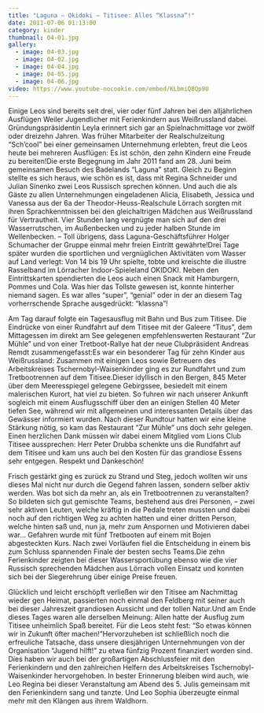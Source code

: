 ```yaml
---
title: "Laguna – Okidoki – Titisee: Alles “Klassna”!"
date: 2011-07-06 01:13:00
category: kinder
thumbnail: 04-01.jpg
gallery:
  - image: 04-03.jpg
  - image: 04-02.jpg
  - image: 04-04.jpg
  - image: 04-05.jpg
  - image: 04-06.jpg
video: https://www.youtube-nocookie.com/embed/KLbmiQ8Qp9U
---
```


Einige Leos sind bereits seit drei, vier oder fünf Jahren bei den alljährlichen Ausflügen Weiler Jugendlicher mit Ferienkindern aus Weißrussland dabei. Gründungspräsidentin Leyla erinnert sich gar an Spielnachmittage vor zwölf oder dreizehn Jahren. Was früher Mitarbeiter der Realschulzeitung “Sch’cool” bei einer gemeinsamen Unternehmung erlebten, freut die Leos heute bei mehreren Ausflügen: Es ist schön, den zehn Kindern eine Freude zu bereiten!Die erste Begegnung im Jahr 2011 fand am 28. Juni beim gemeinsamen Besuch des Badelands “Laguna” statt. Gleich zu Beginn stellte es sich heraus, wie schön es ist, dass mit Regina Schneider und Julian Sinenko zwei Leos Russisch sprechen können. Und auch die als Gäste zu allen Unternehmungen eingeladenen Alicia, Elisabeth, Jessica und Vanessa aus der 6a der Theodor-Heuss-Realschule Lörrach sorgten mit ihren Sprachkenntnissen bei den gleichaltrigen Mädchen aus Weißrussland für Vertrautheit. Vier Stunden lang vergnügte man sich auf den drei Wasserrutschen, im Außenbecken und zu jeder halben Stunde im Wellenbecken. – Toll übrigens, dass Laguna-Geschäftsführer Holger Schumacher der Gruppe einmal mehr freien Eintritt gewährte!Drei Tage später wurden die sportlichen und vergnüglichen Aktivitäten vom Wasser auf Land verlegt: Von 14 bis 19 Uhr spielte, tobte und kreischte die illustre Rasselband im Lörracher Indoor-Spieleland OKIDOKI. Neben den Eintrittskarten spendierten die Leos auch einen Snack mit Hamburgern, Pommes und Cola. Was hier das Tollste gewesen ist, konnte hinterher niemand sagen. Es war alles “super”, “genial” oder in der an diesem Tag vorherrschende Sprache ausgedrückt: “klassna”!

Am Tag darauf folgte ein Tagesausflug mit Bahn und Bus zum Titisee. Die Eindrücke von einer Rundfahrt auf dem Titisee mit der Galeere “Titus”, dem Mittagessen im direkt am See gelegenen empfehlenswerten Restaurant “Zur Mühle” und von einer Tretboot-Rallye hat der neue Clubpräsident Andreas Remdt zusammengefasst:Es war ein besonderer Tag für zehn Kinder aus Weißrussland: Zusammen mit einigen Leos sowie Betreuern des Arbeitskreises Tschernobyl-Waisenkinder ging es zur Rundfahrt und zum Tretbootrennen auf dem Titisee.Dieser idyllisch in den Bergen, 845 Meter über dem Meeresspiegel gelegene Gebirgssee, besiedelt mit einem malerischen Kurort, hat viel zu bieten. So fuhren wir nach unserer Ankunft sogleich mit einem Ausflugsschiff über den an einigen Stellen 40 Meter tiefen See, während wir mit allgemeinen und interessanten Details über das Gewässer informiert wurden. Nach dieser Rundtour hatten wir eine kleine Stärkung nötig, so kam das Restaurant “Zur Mühle” uns doch sehr gelegen. Einen herzlichen Dank müssen wir dabei einem Mitglied vom Lions Club Titisee aussprechen: Herr Peter Drubba schenkte uns die Rundfahrt auf dem Titisee und kam uns auch bei den Kosten für das grandiose Essens sehr entgegen. Respekt und Dankeschön!

Frisch gestärkt ging es zurück zu Strand und Steg, jedoch wollten wir uns dieses Mal nicht nur durch die Gegend fahren lassen, sondern selber aktiv werden. Was bot sich da mehr an, als ein Tretbootrennen zu veranstalten? So bildeten sich gut gemischte Teams, bestehend aus drei Personen, – zwei sehr aktiven Leuten, welche kräftig in die Pedale treten mussten und dabei noch auf den richtigen Weg zu achten hatten und einer dritten Person, welche hinten saß und, nun ja, mehr zum Anspornen und Motivieren dabei war… Gefahren wurde mit fünf Tretbooten auf einem mit Bojen abgesteckten Kurs. Nach zwei Vorläufen fiel die Entscheidung in einem bis zum Schluss spannenden Finale der besten sechs Teams.Die zehn Ferienkinder zeigten bei dieser Wassersportübung ebenso wie die vier Russisch sprechenden Mädchen aus Lörrach vollen Einsatz und konnten sich bei der Siegerehrung über einige Preise freuen.

Glücklich und leicht erschöpft verließen wir den Titisee am Nachmittag wieder gen Heimat, passierten noch einmal den Feldberg mit seiner auch bei dieser Jahreszeit grandiosen Aussicht und der tollen Natur.Und am Ende dieses Tages waren alle derselben Meinung: Allen hatte der Ausflug zum Titisee unheimlich Spaß bereitet. Für die Leos steht fest: “So etwas können wir in Zukunft öfter machen!”Hervorzuheben ist schließlich noch die erfreuliche Tatsache, dass unsere diesjährigen Unternehmungen von der Organisation “Jugend hilft!” zu etwa fünfzig Prozent finanziert worden sind. Dies haben wir auch bei der großartigen Abschlussfeier mit den Ferienkindern und den zahlreichen Helfern des Arbeitskreises Tschernobyl-Waisenkinder hervorgehoben. In bester Erinnerung bleiben wird auch, wie Leo Regina bei dieser Veranstaltung am Abend des 5. Julis gemeinsam mit den Ferienkindern sang und tanzte. Und Leo Sophia überzeugte einmal mehr mit den Klängen aus ihrem Waldhorn.
